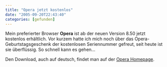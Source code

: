 ```yaml
---
title: "Opera jetzt kostenlos"
date: "2005-09-20T22:43:40"
categories: [gefunden]
---
```


Mein preferierter Browser **Opera** ist ab der neuen Version 8.50 jetzt kostenlos erhältlich. Vor kurzem hatte ich mich noch über das Opera-Geburtstagsgeschenk der kostenlosen Seriennummer gefreut, seit heute ist sie überflüssig. So schnell kann es gehen...

Den Download, auch auf deutsch, findet man auf der [Opera Homepage](http://www.opera.com).
